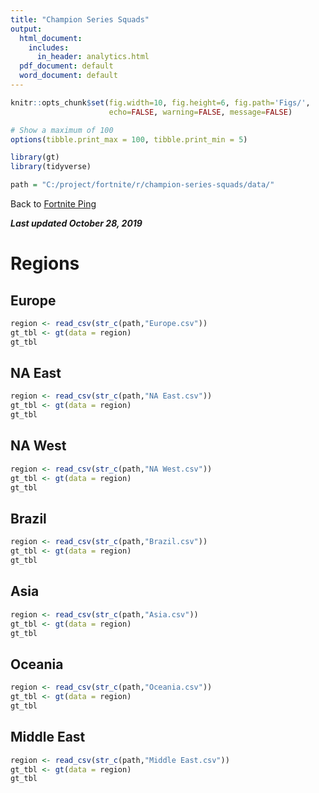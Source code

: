 ```yaml
---
title: "Champion Series Squads"
output:
  html_document: 
    includes:
      in_header: analytics.html
  pdf_document: default
  word_document: default
---
```


```r
knitr::opts_chunk$set(fig.width=10, fig.height=6, fig.path='Figs/',
                      echo=FALSE, warning=FALSE, message=FALSE)

# Show a maximum of 100   
options(tibble.print_max = 100, tibble.print_min = 5)

library(gt)
library(tidyverse)

path = "C:/project/fortnite/r/champion-series-squads/data/"

```
Back to [Fortnite Ping](<https://www.fortniteping.com>) 

***Last updated October 28, 2019***


# Regions {.tabset .tabset-fade .tabset-pills}

## Europe
```r
region <- read_csv(str_c(path,"Europe.csv"))
gt_tbl <- gt(data = region)
gt_tbl
```

## NA East
```r
region <- read_csv(str_c(path,"NA East.csv"))
gt_tbl <- gt(data = region)
gt_tbl
```

## NA West
```r
region <- read_csv(str_c(path,"NA West.csv"))
gt_tbl <- gt(data = region)
gt_tbl
```

## Brazil
```r
region <- read_csv(str_c(path,"Brazil.csv"))
gt_tbl <- gt(data = region)
gt_tbl
```

## Asia
```r
region <- read_csv(str_c(path,"Asia.csv"))
gt_tbl <- gt(data = region)
gt_tbl
```

## Oceania
```r
region <- read_csv(str_c(path,"Oceania.csv"))
gt_tbl <- gt(data = region)
gt_tbl
```

## Middle East
```r
region <- read_csv(str_c(path,"Middle East.csv"))
gt_tbl <- gt(data = region)
gt_tbl
```